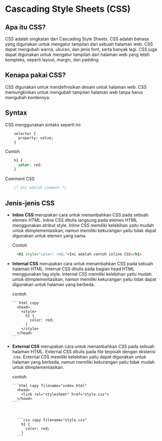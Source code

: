 
# Cascading Style Sheets (CSS)

## Apa itu CSS?

CSS adalah singkatan dari Cascading Style Sheets. CSS adalah bahasa yang digunakan untuk mengatur tampilan dari sebuah halaman web. CSS dapat mengubah warna, ukuran, dan jenis font, serta banyak lagi. CSS juga dapat digunakan untuk mengatur tampilan dari halaman web yang lebih kompleks, seperti layout, margin, dan padding.

## Kenapa pakai CSS?

CSS digunakan untuk mendefinisikan desain untuk halaman web. CSS memungkinkan untuk mengubah tampilan halaman web tanpa harus mengubah kontennya.

## Syntax

CSS menggunakan sintaks seperti ini:

```
    selector {
      property: value;
    }
```

Contoh

```css copy
    h1 {
      color: red;
    }
```

Comment CSS

```css copy
    /* Ini adalah comment */
```

## Jenis-jenis CSS

- **Inline CSS**
  merupakan cara untuk menambahkan CSS pada sebuah elemen HTML. Inline CSS ditulis langsung pada elemen HTML menggunakan atribut style. Inline CSS memiliki kelebihan yaitu mudah untuk diimplementasikan, namun memiliki kekurangan yaitu tidak dapat digunakan untuk elemen yang sama.

  Contoh

  ```html copy
    <h1 style="color: red;">Ini adalah contoh inline CSS</h1>
  ```

- **Internal CSS**
  merupakan cara untuk menambahkan CSS pada sebuah halaman HTML. Internal CSS ditulis pada bagian head HTML menggunakan tag style. Internal CSS memiliki kelebihan yaitu mudah untuk diimplementasikan, namun memiliki kekurangan yaitu tidak dapat digunakan untuk halaman yang berbeda.

  contoh

      ```html copy
        <head>
          <style>
            h1 {
              color: red;
            }
          </style>
        </head>
      ```

- **External CSS**
  merupakan cara untuk menambahkan CSS pada sebuah halaman HTML. External CSS ditulis pada file terpisah dengan ekstensi .css. External CSS memiliki kelebihan yaitu dapat digunakan untuk halaman yang berbeda, namun memiliki kekurangan yaitu tidak mudah untuk diimplementasikan.

  contoh

      ```html copy filename="index.html"
        <head>
          <link rel="stylesheet" href="style.css">
        </head>
      ```



        ```css copy filename="style.css"
          h1 {
            color: red;
          }
        ```
